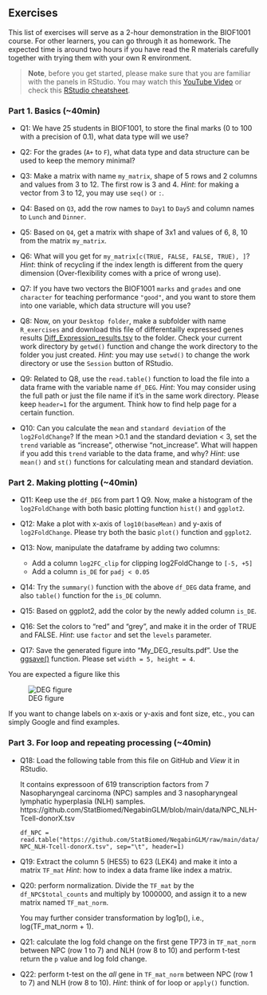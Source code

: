 
## Exercises

This list of exercises will serve as a 2-hour demonstration in the BIOF1001 course. 
For other learners, you can go through it as homework. The expected time is 
around two hours if you have read the R materials carefully together with
trying them with your own R environment.

> __Note__, before you get started, please make sure that you are familiar with
the panels in RStudio. You may watch this 
[YouTube Video](https://www.youtube.com/watch?v=FIrsOBy5k58) or check this 
[RStudio cheatsheet](https://rstudio.github.io/cheatsheets/rstudio-ide.pdf).

### Part 1. Basics (~40min) { #exercises-p1 }

* Q1: We have 25 students in BIOF1001, to store the final marks (0 to 100 with 
a precision of 0.1), what data type will we use?

<!-- > Numeric (or float or double) -->

* Q2: For the grades (`A+` to `F`), what data type and data structure can be 
used to keep the memory minimal?

<!-- > `character` and `factor` -->

* Q3: Make a matrix with name `my_matrix`, shape of 5 rows and 2 columns and values 
from 3 to 12. The first row is 3 and 4. 
*Hint*: for making a vector from 3 to 12, you may use `seq()` or `:`.

<!-- > my_matrix = matrix(seq(3, 12), nrow=5, byrow=TRUE) -->
<!-- > my_matrix = matrix(3:12, nrow=5, byrow=TRUE) -->

* Q4: Based on `Q3`, add the row names to `Day1` to `Day5` and column names to
`Lunch` and `Dinner`.

<!-- > rownames(my_matrix) = c("Day1", "Day2", "Day3", "Day4", "Day5") -->
<!-- > colnames(my_matrix) = c("Lunch", "Dinner") -->
<!-- > rownames(my_matrix) = paste0("Day", seq(1,5)) -->

* Q5: Based on `Q4`, get a matrix with shape of 3x1 and values of 6, 8, 10 from 
the matrix `my_matrix`.

<!-- > Any of the following codes: -->
<!-- > my_matrix[2:4, 2, drop=FALSE] -->
<!-- > my_matrix[c(2, 3, 4), 2, drop=FALSE] -->
<!-- > my_matrix[c("Day2", "Day3", "Day4"), 2, drop=FALSE] -->

* Q6: What will you get for `my_matrix[c(TRUE, FALSE, FALSE, TRUE), ]`? 
*Hint*: think of recycling if the index length is different from the query 
dimension (Over-flexibility comes with a price of wrong use).

<!-- > it will give row length of 3, for row 1, 4 and 5. -->

* Q7: If you have two vectors the BIOF1001 `marks` and `grades` and one 
`character` for teaching performance `"good"`, and you want to store them 
into one variable, which data structure will you use? 

<!-- > `list` data structure -->

* Q8: Now, on your `Desktop folder`, make a subfolder with name `R_exercises`
and download this file of differentailly expressed genes results
[Diff_Expression_results.tsv](https://github.com/StatBiomed/BMDS-book/blob/main/notebooks/chapter1-R/Diff_Expression_results.tsv) 
to the folder. Check your current work directory by
`getwd()` function and change the work directory to the folder you just created.
*Hint*: you may use `setwd()` to change the work directory or use the `Session` 
button of RStudio.


* Q9: Related to Q8, use the `read.table()` function to load the file into a 
data frame with the variable name `df_DEG`.
*Hint*: You may consider using the full path or just the file name if it's in 
the same work directory. Please keep `header=1` for the argument. Think how to
find help page for a certain function.

<!-- > df_DEG = read.table("Diff_Expression_results.tsv", sep="\t", header=1) -->

* Q10: Can you calculate the `mean` and `standard deviation` of the `log2FoldChange`?
If the mean >0.1 and the standard deviation < 3, set the `trend` variable as 
"increase", otherwise "not_increase". What will happen if you add this `trend` 
variable to the data frame, and why?
*Hint*: use `mean()` and `st()` functions for calculating mean and 
standard deviation.

<!-- > trend = "not_increase" -->
<!-- > if (mean(df_DEG$log2FoldChange) > 0.1 && sd(df_DEG$log2FoldChange) < 3) trend = "increase" -->
<!-- > df_DEG[["trend"]] = trend -->
<!-- > data frame is also a list -->




### Part 2. Making plotting (~40min) { #exercises-p2 }

* Q11: Keep use the `df_DEG` from part 1 Q9. Now, make a histogram of the 
`log2FoldChange` with both basic plotting function `hist()` and `ggplot2`.


* Q12: Make a plot with x-axis of `log10(baseMean)` and y-axis of `log2FoldChange`.
Please try both the basic `plot()` function and `ggplot2`.

* Q13: Now, manipulate the dataframe by adding two columns:
  - Add a column `log2FC_clip` for clipping log2FoldChange to `[-5, +5]`
  - Add a column `is_DE` for `padj < 0.05`

* Q14: Try the `summary()` function with the above `df_DEG` data frame, and also
`table()` function for the `is_DE` column.

* Q15: Based on ggplot2, add the color by the newly added column `is_DE`.

<!-- ggplot(df, aes(x=log10(baseMean), 	   	     y=log2FoldChange_clip)) +  -->
<!--   geom_point(aes(color=is_DE)) +  -->
<!--   scale_color_manual(values = c("red", "grey")) -->

* Q16: Set the colors to "red" and "grey", and make it in the order of TRUE and 
FALSE. 
*Hint*: use `factor` and set the `levels` parameter.

* Q17: Save the generated figure into "My_DEG_results.pdf". Use the 
[ggsave()](https://ggplot2.tidyverse.org/reference/ggsave.html) function. Please
set `width = 5, height = 4`.

You are expected a figure like this

![DEG figure](https://github.com/StatBiomed/BMDS-book/raw/main/notebooks/chapter1-R/DEG_results.png)

If you want to change labels on x-axis or y-axis and font size, etc., you can 
simply Google and find examples.



### Part 3. For loop and repeating processing (~40min)  { #exercises-p3 }

* Q18: Load the following table from this file on GitHub and *View* it in RStudio.

  It contains expressoon of 619 transcription factors from 7 Nasopharyngeal 
  carcinoma (NPC) samples and 3 nasopharyngeal lymphatic hyperplasia (NLH) samples.
  https://github.com/StatBiomed/NegabinGLM/blob/main/data/NPC_NLH-Tcell-donorX.tsv

  `df_NPC = read.table("https://github.com/StatBiomed/NegabinGLM/raw/main/data/NPC_NLH-Tcell-donorX.tsv", sep="\t", header=1)`


* Q19: Extract the column 5 (HES5) to 623 (LEK4) and make it into a matrix `TF_mat`
*Hint*: how to index a data frame like index a matrix.

<!-- > TF_mat = as.matrix(df_NPC[, colnames(df_NPC)[5:623]]) -->
<!-- > TF_mat = as.matrix(df_NPC[, 5:623]) -->

* Q20: perform normalization. Divide the `TF_mat` by the `df_NPC$total_counts`
  and multiply by 1000000, and assign it to a new matrix named `TF_mat_norm`. 

  You may further consider transformation by log1p(), i.e., log(TF_mat_norm + 1).

* Q21: calculate the log fold change on the first gene TP73 in `TF_mat_norm` 
between NPC (row 1 to 7) and NLH (row 8 to 10) and perform t-test return the 
`p` value and log fold change.

* Q22: perform t-test on the *all* gene in `TF_mat_norm` between 
NPC (row 1 to 7) and NLH (row 8 to 10).
*Hint*: think of for loop or `apply()` function.

